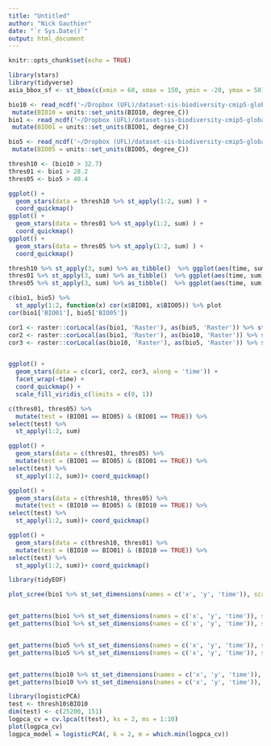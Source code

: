 ```yaml
---
title: "Untitled"
author: "Nick Gauthier"
date: "`r Sys.Date()`"
output: html_document
---
```


```r
knitr::opts_chunk$set(echo = TRUE)
```

```r
library(stars)
library(tidyverse)
asia_bbox_sf <- st_bbox(c(xmin = 60, xmax = 150, ymin = -20, ymax = 50), crs = 4326)

bio10 <- read_ncdf('~/Dropbox (UFL)/dataset-sis-biodiversity-cmip5-global-44dac759-9b50-4f84-ae9e-97c80c01c0b8/BIO10_gfdl-esm2m_rcp45_r1i1p1_1950-2100_v1.0.nc') %>% st_crop(asia_bbox_sf) %>%
 mutate(BIO10 = units::set_units(BIO10, degree_C))
bio1 <- read_ncdf('~/Dropbox (UFL)/dataset-sis-biodiversity-cmip5-global-44dac759-9b50-4f84-ae9e-97c80c01c0b8/BIO01_gfdl-esm2m_rcp45_r1i1p1_1950-2100_v1.0.nc') %>% st_crop(asia_bbox_sf) %>%
 mutate(BIO01 = units::set_units(BIO01, degree_C))

bio5 <- read_ncdf('~/Dropbox (UFL)/dataset-sis-biodiversity-cmip5-global-44dac759-9b50-4f84-ae9e-97c80c01c0b8/BIO05_gfdl-esm2m_rcp45_r1i1p1_1950-2100_v1.0.nc') %>% st_crop(asia_bbox_sf) %>%
 mutate(BIO05 = units::set_units(BIO05, degree_C))
```

```r
thresh10 <- (bio10 > 32.7) 
thres01 <- bio1 > 28.2
thres05 <- bio5 > 40.4

```


```r


ggplot() +
  geom_stars(data = thresh10 %>% st_apply(1:2, sum) ) +
  coord_quickmap()
ggplot() +
  geom_stars(data = thres01 %>% st_apply(1:2, sum) ) +
  coord_quickmap()
ggplot() +
  geom_stars(data = thres05 %>% st_apply(1:2, sum) ) +
  coord_quickmap()
```

```r
thresh10 %>% st_apply(3, sum) %>% as_tibble()  %>% ggplot(aes(time, sum)) + geom_line()
thres01 %>% st_apply(3, sum) %>% as_tibble()  %>% ggplot(aes(time, sum)) + geom_line()
thres05 %>% st_apply(3, sum) %>% as_tibble()  %>% ggplot(aes(time, sum)) + geom_line()

```
```r
c(bio1, bio5) %>%
  st_apply(1:2, function(x) cor(x$BIO01, x$BIO05)) %>% plot
cor(bio1['BIO01'], bio5['BIO05'])

cor1 <- raster::corLocal(as(bio1, 'Raster'), as(bio5, 'Raster')) %>% st_as_stars()
cor2 <- raster::corLocal(as(bio1, 'Raster'), as(bio10, 'Raster')) %>% st_as_stars()
cor3 <- raster::corLocal(as(bio10, 'Raster'), as(bio5, 'Raster')) %>% st_as_stars()


ggplot() +
  geom_stars(data = c(cor1, cor2, cor3, along = 'time')) +
  facet_wrap(~time) +
  coord_quickmap() +
  scale_fill_viridis_c(limits = c(0, 1))
```

```r
c(thres01, thres05) %>%
  mutate(test = (BIO01 == BIO05) & (BIO01 == TRUE)) %>%
select(test) %>%
  st_apply(1:2, sum)

ggplot() +
  geom_stars(data = c(thres01, thres05) %>%
  mutate(test = (BIO01 == BIO05) & (BIO01 == TRUE)) %>%
select(test) %>%
  st_apply(1:2, sum))+ coord_quickmap()

ggplot() +
  geom_stars(data = c(thresh10, thres05) %>%
  mutate(test = (BIO10 == BIO05) & (BIO10 == TRUE)) %>%
select(test) %>%
  st_apply(1:2, sum))+ coord_quickmap()

ggplot() +
  geom_stars(data = c(thresh10, thres01) %>%
  mutate(test = (BIO10 == BIO01) & (BIO10 == TRUE)) %>%
select(test) %>%
  st_apply(1:2, sum))+ coord_quickmap()
```

```r
library(tidyEOF)

plot_scree(bio1 %>% st_set_dimensions(names = c('x', 'y', 'time')), scale = FALSE)


get_patterns(bio1 %>% st_set_dimensions(names = c('x', 'y', 'time')), scale = TRUE, k = 4 , rotate = FALSE) %>% plot_eofs()
get_patterns(bio1 %>% st_set_dimensions(names = c('x', 'y', 'time')), scale = TRUE, k = 4 , rotate = FALSE) %>% plot_amps()


get_patterns(bio5 %>% st_set_dimensions(names = c('x', 'y', 'time')), scale = TRUE, k = 4 , rotate = FALSE) %>% plot_eofs()
get_patterns(bio5 %>% st_set_dimensions(names = c('x', 'y', 'time')), scale = TRUE, k = 4 , rotate = FALSE) %>% plot_amps()


get_patterns(bio10 %>% st_set_dimensions(names = c('x', 'y', 'time')), scale = TRUE, k = 4 , rotate = FALSE) %>% plot_eofs()
get_patterns(bio10 %>% st_set_dimensions(names = c('x', 'y', 'time')), scale = TRUE, k = 4 , rotate = FALSE) %>% plot_amps()
```

```r
library(logisticPCA)
test <- thresh10$BIO10
dim(test) <- c(25200, 151)
logpca_cv = cv.lpca(t(test), ks = 2, ms = 1:10)
plot(logpca_cv)
logpca_model = logisticPCA(, k = 2, m = which.min(logpca_cv))
```

